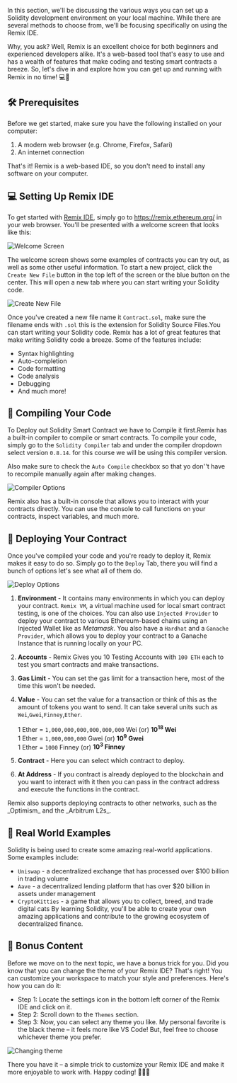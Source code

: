 In this section, we'll be discussing the various ways you can set up a Solidity development environment on your local machine. While there are several methods to choose from, we'll be focusing specifically on using the Remix IDE.

Why, you ask? Well, Remix is an excellent choice for both beginners and experienced developers alike. It's a web-based tool that's easy to use and has a wealth of features that make coding and testing smart contracts a breeze. So, let's dive in and explore how you can get up and running with Remix in no time! 💻🚀

## 🛠️ Prerequisites

Before we get started, make sure you have the following installed on your computer:

1. A modern web browser (e.g. Chrome, Firefox, Safari)
2. An internet connection

That's it! Remix is a web-based IDE, so you don't need to install any software on your computer.

## 💻 Setting Up Remix IDE

To get started with [Remix IDE](https://remix.ethereum.org/), simply go to https://remix.ethereum.org/ in your web browser. You'll be presented with a welcome screen that looks like this:

![Welcome Screen](assets/remix-01.png)

The welcome screen shows some examples of contracts you can try out, as well as some other useful information. To start a new project, click the `Create New File` button in the top left of the screen or the blue button on the center. This will open a new tab where you can start writing your Solidity code.

![Create New File](assets/remix-02.png)

Once you've created a new file name it `Contract.sol`, make sure the filename ends with `.sol` this is the extension for Solidity Source Files.You can start writing your Solidity code. Remix has a lot of great features that make writing Solidity code a breeze. Some of the features include:

- Syntax highlighting
- Auto-completion
- Code formatting
- Code analysis
- Debugging
- And much more!

## 🧪 Compiling Your Code

To Deploy out Solidity Smart Contract we have to Compile it first.Remix has a built-in compiler to compile or smart contracts. To compile your code, simply go to the `Solidity Compiler` tab and under the compiler dropdown select version `0.8.14`. for this course we will be using this compiler version.

Also make sure to check the `Auto Compile` checkbox so that yo don''t have to recompile manually again after making changes.

![Compiler Options](assets/remix-03.png)

Remix also has a built-in console that allows you to interact with your contracts directly. You can use the console to call functions on your contracts, inspect variables, and much more.

## 🚀 Deploying Your Contract

Once you've compiled your code and you're ready to deploy it, Remix makes it easy to do so. Simply go to the `Deploy` Tab, there you will find a bunch of options let's see what all of them do.

![Deploy Options](assets/remix-04.png)

1. **Environment** - It contains many environments in which you can deploy your contract. `Remix VM`, a virtual machine used for local smart contract testing, is one of the choices. You can also use `Injected Provider` to deploy your contract to various Ethereum-based chains using an Injected Wallet like as _Metamask_. You also have a `Hardhat` and a `Ganache Provider`, which allows you to deploy your contract to a Ganache Instance that is running locally on your PC.
2. **Accounts** - Remix Gives you 10 Testing Accounts with `100 ETH` each to test you smart contracts and make transactions.
3. **Gas Limit** - You can set the gas limit for a transaction here, most of the time this won't be needed.
4. **Value** - You can set the value for a transaction or think of this as the amount of tokens you want to send. It can take several units such as `Wei`,`Gwei`,`Finney`,`Ether`.

   1 Ether = `1,000,000,000,000,000,000` Wei (or) **10<sup>18</sup> Wei**<br />
   1 Ether = `1,000,000,000` Gwei (or) **10<sup>9</sup> Gwei**<br />
   1 Ether = `1000` Finney (or) **10<sup>3</sup> Finney**

5. **Contract** - Here you can select which contract to deploy.
6. **At Address** - If you contract is already deployed to the blockchain and you want to interact with it then you can pass in the contract address and execute the functions in the contract.

 
<Callout>
  Remix also supports deploying contracts to other networks, such as the _Optimism_ and the _Arbitrum L2s_.

</Callout>

## 👀 Real World Examples

Solidity is being used to create some amazing real-world applications. Some examples include:

- `Uniswap` - a decentralized exchange that has processed over $100 billion in trading volume
- `Aave` - a decentralized lending platform that has over $20 billion in assets under management
- `CryptoKitties` - a game that allows you to collect, breed, and trade digital cats
  By learning Solidity, you'll be able to create your own amazing applications and contribute to the growing ecosystem of decentralized finance.

## 🎁 Bonus Content

Before we move on to the next topic, we have a bonus trick for you. Did you know that you can change the theme of your Remix IDE? That's right! You can customize your workspace to match your style and preferences. Here's how you can do it:

- Step 1: Locate the settings icon in the bottom left corner of the Remix IDE and click on it.
- Step 2: Scroll down to the `Themes` section.
- Step 3: Now, you can select any theme you like. My personal favorite is the black theme – it feels more like VS Code! But, feel free to choose whichever theme you prefer.

![Changing theme](assets/remix-05.png)

There you have it – a simple trick to customize your Remix IDE and make it more enjoyable to work with. Happy coding! 🎨👨‍💻
